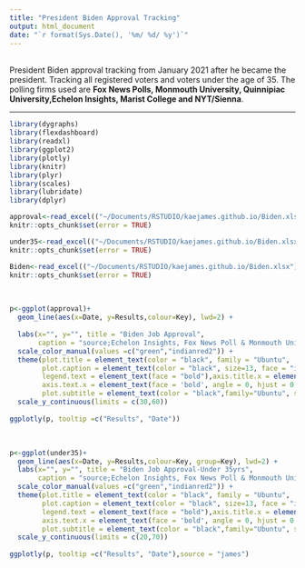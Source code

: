 ```yaml
---
title: "President Biden Approval Tracking"
output: html_document
date: "`r format(Sys.Date(), '%m/ %d/ %y')`" 
---
```

<br>
President Biden approval tracking from January 2021 after he became the president. Tracking all registered voters and voters under the age of 35. The polling firms used are **Fox News Polls, Monmouth University, Quinnipiac University,Echelon Insights, Marist College and NYT/Sienna**.
</br>

-----------------------------

```r
library(dygraphs)
library(flexdashboard)  
library(readxl)
library(ggplot2)
library(plotly)
library(knitr)
library(plyr)
library(scales) 
library(lubridate) 
library(dplyr)
```

```r
approval<-read_excel(("~/Documents/RSTUDIO/kaejames.github.io/Biden.xlsx"), sheet = "BidenAVG") 
knitr::opts_chunk$set(error = TRUE)
```
```r
under35<-read_excel(("~/Documents/RSTUDIO/kaejames.github.io/Biden.xlsx"), sheet = "U35AVG") 
knitr::opts_chunk$set(error = TRUE)
```
```r
Biden<-read_excel(("~/Documents/RSTUDIO/kaejames.github.io/Biden.xlsx"), sheet = "Biden") 
knitr::opts_chunk$set(error = TRUE)
```



<br>

```r
p<-ggplot(approval)+
  geom_line(aes(x=Date, y=Results,colour=Key), lwd=2) +
  
  labs(x="", y="", title = "Biden Job Approval",
       caption = "source;Echelon Insights, Fox News Poll & Monmouth University")+
  scale_color_manual(values =c("green","indianred2")) +
  theme(plot.title = element_text(color = "black", family = "Ubuntu",  size = 17, face="bold", hjust = 0),
        plot.caption = element_text(color = "black", size=13, face = "italic", family = "Ubuntu"),
        legend.text = element_text(face = "bold"),axis.title.x = element_text(family = 'Ubuntu', face = 'bold'),
        axis.text.x = element_text(face = 'bold', angle = 0, hjust = 0.5),axis.text.y = element_text(face = "bold"),
        plot.subtitle = element_text(color = "black",family="Ubuntu", size = 13)) +
  scale_y_continuous(limits = c(30,60)) 
  
ggplotly(p, tooltip =c("Results", "Date"))  
``` 

</br> 

```r
p<-ggplot(under35)+
  geom_line(aes(x=Date, y=Results,colour=Key, group=Key), lwd=2) +
  labs(x="", y="", title = "Biden Job Approval-Under 35yrs",
       caption = "source;Echelon Insights, Fox News Poll & Monmouth University")+
  scale_color_manual(values =c("green","indianred2")) +
  theme(plot.title = element_text(color = "black", family = "Ubuntu",  size = 17, face="bold", hjust = 0),
        plot.caption = element_text(color = "black", size=13, face = "italic", family = "Ubuntu"),
        legend.text = element_text(face = "bold"),axis.title.x = element_text(family = 'Ubuntu', face = 'bold'),
        axis.text.x = element_text(face = 'bold', angle = 0, hjust = 0.5),axis.text.y = element_text(face = "bold"),
        plot.subtitle = element_text(color = "black",family="Ubuntu", size = 13)) +
  scale_y_continuous(limits = c(20,70))
  
ggplotly(p, tooltip =c("Results", "Date"),source = "james")  
```



 